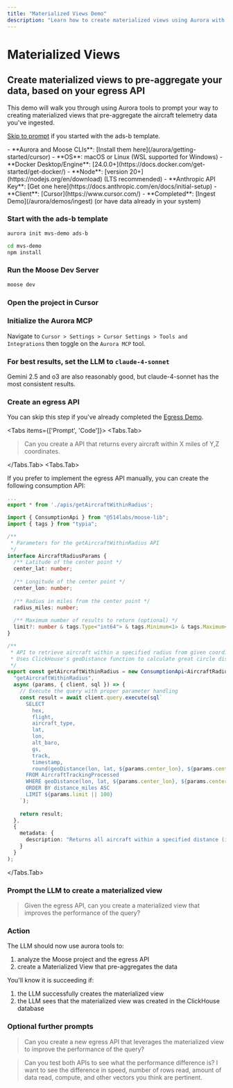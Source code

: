 ```yaml
---
title: "Materialized Views Demo"
description: "Learn how to create materialized views using Aurora with a step-by-step TypeScript example"
---
```




# Materialized Views

## Create materialized views to pre-aggregate your data, based on your egress API

This demo will walk you through using Aurora tools to prompt your way to creating materialized views that pre-aggregate the aircraft telemetry data you've ingested.

[Skip to prompt](#prompt-the-llm-to-create-a-materialized-view) if you started with the ads-b template.

<Callout type="info" title="Prerequisites">
- **Aurora and Moose CLIs**: [Install them here](/aurora/getting-started/cursor)
- **OS**: macOS or Linux (WSL supported for Windows)
- **Docker Desktop/Engine**: [24.0.0+](https://docs.docker.com/get-started/get-docker/)
- **Node**: [version 20+](https://nodejs.org/en/download) (LTS recommended)
- **Anthropic API Key**: [Get one here](https://docs.anthropic.com/en/docs/initial-setup)
- **Client**: [Cursor](https://www.cursor.com/) 
- **Completed**: [Ingest Demo](/aurora/demos/ingest) (or have data already in your system)
</Callout>

<Steps>

### Start with the ads-b template

```bash filename="Terminal" copy
aurora init mvs-demo ads-b
```

```bash filename="Terminal" copy
cd mvs-demo
npm install
```

### Run the Moose Dev Server

```bash filename="Terminal" copy
moose dev 
```

### Open the project in Cursor

### Initialize the Aurora MCP

Navigate to `Cursor > Settings > Cursor Settings > Tools and Integrations` then toggle on the `Aurora MCP` tool.

### For best results, set the LLM to `claude-4-sonnet`

Gemini 2.5 and o3 are also reasonably good, but claude-4-sonnet has the most consistent results.

### Create an egress API

You can skip this step if you've already completed the [Egress Demo](/aurora/demos/egress).

<Tabs items={['Prompt', 'Code']}>
<Tabs.Tab>

> Can you create a API that returns every aircraft within X miles of Y,Z coordinates.

</Tabs.Tab>
<Tabs.Tab>

If you prefer to implement the egress API manually, you can create the following consumption API:

```typescript filename="app/index.ts"
...
export * from './apis/getAircraftWithinRadius';

```


```typescript filename="app/apis/getAircraftWithinRadius.ts"
import { ConsumptionApi } from "@514labs/moose-lib";
import { tags } from "typia";

/**
 * Parameters for the getAircraftWithinRadius API
 */
interface AircraftRadiusParams {
  /** Latitude of the center point */
  center_lat: number;
  
  /** Longitude of the center point */
  center_lon: number;
  
  /** Radius in miles from the center point */
  radius_miles: number;
  
  /** Maximum number of results to return (optional) */
  limit?: number & tags.Type<"int64"> & tags.Minimum<1> & tags.Maximum<1000>;
}

/**
 * API to retrieve aircraft within a specified radius from given coordinates
 * Uses ClickHouse's geoDistance function to calculate great circle distance
 */
export const getAircraftWithinRadius = new ConsumptionApi<AircraftRadiusParams>(
  "getAircraftWithinRadius",
  async (params, { client, sql }) => {
    // Execute the query with proper parameter handling
    const result = await client.query.execute(sql`
      SELECT 
        hex,
        flight,
        aircraft_type,
        lat,
        lon,
        alt_baro,
        gs,
        track,
        timestamp,
        round(geoDistance(lon, lat, ${params.center_lon}, ${params.center_lat}) * 0.000621371, 2) as distance_miles
      FROM AircraftTrackingProcessed 
      WHERE geoDistance(lon, lat, ${params.center_lon}, ${params.center_lat}) * 0.000621371 <= ${params.radius_miles}
      ORDER BY distance_miles ASC
      LIMIT ${params.limit || 100}
    `);
    
    return result;
  },
  {
    metadata: {
      description: "Returns all aircraft within a specified distance (in miles) from given coordinates"
    }
  }
);
```

</Tabs.Tab>
</Tabs>

### Prompt the LLM to create a materialized view

> Given the egress API, can you create a materialized view that improves the performance of the query?

### Action

The LLM should now use aurora tools to:
1. analyze the Moose project and the egress API
2. create a Materialized View that pre-aggregates the data

You'll know it is succeeding if:
1. the LLM successfully creates the materialized view
2. the LLM sees that the materialized view was created in the ClickHouse database

### Optional further prompts

> Can you create a new egress API that leverages the materialized view to improve the performance of the query?

> Can you test both APIs to see what the performance difference is?
> I want to see the difference in speed, number of rows read, amount of data read, compute, and other vectors you think are pertinent.

</Steps>
